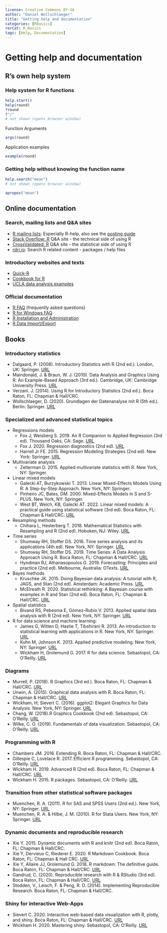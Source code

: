 ---
license: Creative Commons BY-SA
author: "Daniel Wollschlaeger"
title: "Getting help and documentation"
categories: [RBasics]
rerCat: R_Basics
tags: [Help, Documentation]
---

Getting help and documentation
=========================

R's own help system
-------------------------

### Help system for R functions

```{r eval=FALSE}
help.start()
help(round)
?round
?"/"
# not shown (opens browser window)
```

Function Arguments

```{r}
args(round)
```

Application examples

```{r}
example(round)
```

### Getting help without knowing the function name

```{r eval=FALSE}
help.search("mean")
# not shown (opens browser window)
```

```{r}
apropos("mean")
```

Online documentation
-------------------------

### Search, mailing lists and Q&A sites

 * [R mailing lists](https://www.r-project.org/mail.html): Especially R-help, also see the [posting guide](https://www.r-project.org/posting-guide.html)
 * [Stack Overflow: R](https://stackoverflow.com/tags/R) Q&A site - the technical side of using R
 * [CrossValidated: R](https://stats.stackexchange.com/tags/R) Q&A site - the statistical side of using R
 * [rdrr.io](https://rdrr.io/): Search R related content - packages / help files

### Introductory websites and texts

 * [Quick-R](https://www.statmethods.net/)
 * [Cookbook for R](http://www.cookbook-r.com/)
 * [UCLA data analysis examples](https://stats.idre.ucla.edu/other/dae/)

### Official documentation

 * [R FAQ](https://cran.at.r-project.org/doc/FAQ/R-FAQ.html) (frequently asked questions)
 * [R for Windows FAQ](https://cran.at.r-project.org/bin/windows/base/rw-FAQ.html)
 * [R Installation and Administration](https://cran.at.r-project.org/doc/manuals/R-admin.html)
 * [R Data Import/Export](https://cran.at.r-project.org/doc/manuals/R-data.html)

Books
-------------------------

### Introductory statistics

 * Dalgaard, P. (2008). Introductory Statistics with R (2nd ed.). London, UK: Springer. [URL](http://www.biostat.ku.dk/~pd/ISwR.html)
 * Maindonald, J. & Braun, W. J. (2010). Data Analysis and Graphics Using R: An Example-Based Approach (3rd ed.). Cambridge, UK: Cambridge University Press. [URL](http://maths.anu.edu.au/~johnm/r-book/daagur3.html)
 * Verzani. J. (2014). Using R for Introductory Statistics (2nd ed.). Boca Raton, FL: Chapman & Hall/CRC.
 * Wollschlaeger, D. (2020). Grundlagen der Datenanalyse mit R (5th ed.). Berlin: Springer. [URL](http://www.dwoll.de/r/gddmr.php)
 
### Specialized and advanced statistical topics

  * Regressions models
      * Fox J, Weisberg S. 2019. An R Companion to Applied Regression (3rd ed). Thousand Oaks, CA: Sage. [URL](https://socialsciences.mcmaster.ca/jfox/Books/Companion/)
      * Fox J. 2020. Regression diagnostics (2nd ed). [URL](https://socialsciences.mcmaster.ca/jfox/Books/RegressionDiagnostics/)
	  * Harrell Jr FE. 2015. Regression Modeling Strategies (2nd ed). New York: Springer. [URL](http://biostat.mc.vanderbilt.edu/wiki/Main/RmS)
  * Multivariate analysis
      * Zelterman D. 2015. Applied multivariate statistics with R. New York, NY: Springer.
  * Linear mixed models
      * Galecki AT, Burzykowski T. 2013. Linear Mixed-Effects Models Using R: A Step-by-Step Approach. New York, NY: Springer.
      * Pinheiro JC, Bates, DM. 2000. Mixed-Effects Models in S and S-PLUS. New York, NY: Springer.
      * West BT, Welch, KB, Galecki AT. 2022. Linear mixed models: A practical guide using statistical software (3rd ed). Boca Raton, FL: Chapman & Hall/CRC. [URL](http://www-personal.umich.edu/~bwest/almmussp.html)
  * Resampling methods
      * Chihara L, Hesterberg T. 2018. Mathematical Statistics with Resampling and R (2nd ed). Hoboken, NJ: Wiley. [URL](https://sites.google.com/site/chiharahesterberg/)
  * Time series
      * Shumway RH, Stoffer DS. 2016. Time series analysis and its applications (4th ed). New York, NY: Springer. [URL](https://github.com/nickpoison/tsa4)
      * Shumway RH, Stoffer DS. 2019. Time Series: A Data Analysis Approach Using R. Boca Raton, FL: Chapman & Hall/CRC. [URL](https://github.com/nickpoison/tsda)
      * Hyndman RJ, Athanasopoulos G. 2019. Forecasting: Principles and practice (2nd ed). Melbourne, Australia: OTexts. [URL](https://otexts.com/fpp2/)
  * Bayes methods
      * Kruschke JK. 2015. Doing Bayesian data analysis: A tutorial with R, JAGS, and Stan (2nd ed). Amsterdam: Academic Press. [URL](http://doingbayesiandataanalysis.blogspot.com/)
      * McElreath R. 2020. Statistical rethinking: A Bayesian course with examples in R and Stan (2nd ed). Boca Raton, FL: Chapman & Hall/CRC. [URL](https://xcelab.net/rm/statistical-rethinking/)
  * Spatial statistics
      * Bivand RS, Pebesma E, Gómez-Rubio V. 2013. Applied spatial data analysis with R (2nd ed). New York, NY: Springer. [URL](https://asdar-book.org/)
  * R for data science and machine learning:
      * James G, Witten D, Hastie T, Tibshirani R. 2013. An introduction to statistical learning with applications in R. New York, NY: Springer. [URL](http://faculty.marshall.usc.edu/gareth-james/ISL/)
	  * Kuhn M, Johnson K. 2013. Applied predictive modeling. New York, NY: Springer. [URL](http://appliedpredictivemodeling.com/)
      * Wickham H, Grolemund G. 2017. R for data science. Sebastopol, CA: O'Reilly. [URL](https://r4ds.had.co.nz/)

### Diagrams

 * Murrell, P. (2018). R Graphics (3rd ed.). Boca Raton, FL: Chapman & Hall/CRC. [URL](http://www.stat.auckland.ac.nz/~paul/RG3e/)
 * Unwin, A. (2015). Graphical data analysis with R. Boca Raton, FL: Chapman & Hall/CRC. [URL](http://www.gradaanwr.net/)
 * Wickham, H; Sievert C. (2016). ggplot2: Elegant Graphics for Data Analysis. New York, NY: Springer. [URL](https://ggplot2-book.org/)
 * Chang, W. (2018).R Graphics Cookbook (2nd ed). Sebastopol, CA: O'Reilly. [URL](https://r-graphics.org/)
 * Wilke, C. O. (2019). Fundamentals of data visualization. Sebastopol, CA: O'Reilly. [URL](https://serialmentor.com/dataviz/)

### Programming with R

  * Chambers JM. 2016. Extending R. Boca Raton, FL: Chapman & Hall/CRC.
  * Gillespie C, Lovelace R. 2017. Efficient R programming. Sebastopol, CA: O'Reilly. [URL](https://csgillespie.github.io/efficientR/)
  * Wickham H. 2019. Advanced R (2nd ed). Boca Raton, FL: Chapman & Hall/CRC. [URL](https://adv-r.hadley.nz/)
  * Wickham H. 2015. R packages. Sebastopol, CA: O'Reilly. [URL](https://r-pkgs.org/)
 
### Transition from other statistical software packages

 * Muenchen, R. A. (2011). R for SAS and SPSS Users (2nd ed.). New York, NY: Springer. [URL](http://r4stats.com/)
 * Muenchen, R. A. & Hilbe, J. M. (2010). R for Stata Users. New York, NY: Springer. [URL](http://r4stats.com/)

### Dynamic documents and reproducible research

  * Xie Y. 2015. Dynamic documents with R and knitr (2nd ed). Boca Raton, FL: Chapman & Hall/CRC.
  * Xie Y, Dervieux C, Riederer E. 2020. R Markdown Cookbook. Boca Raton, FL: Chapman & Hall  CRC. [URL](https://bookdown.org/yihui/rmarkdown-cookbook/)
  * Xie Y, Allaire JJ, Grolemund G. 2018. R markdown: The definitive guide. Boca Raton, FL: Chapman &  Hall/CRC. [URL](https://bookdown.org/yihui/rmarkdown/)
 * Gandrud, C. (2020). Reproducible research with R & RStudio (3rd ed). Boca Raton, FL: Chapman & Hall/CRC. [URL](http://christophergandrud.github.io/RepResR-RStudio/)
 * Stodden, V., Leisch, F. & Peng, R. D. (2014). Implementing Reproducible Research. Boca Raton, FL: Chapman & Hall/CRC.

### Shiny for interactive Web-Apps
  * Sievert C. 2020. Interactive web-based data visualization with R, plotly, and shiny. Boca Raton, FL: Chapman & Hall/CRC. [URL](https://plotly-r.com/)
  * Wickham H. 2020. Mastering shiny. Sebastopol, CA: O'Reilly. [URL](https://mastering-shiny.org/)
